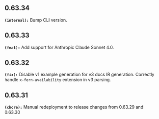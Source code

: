 ## 0.63.34
**`(internal):`** Bump CLI version.


## 0.63.33
**`(feat):`** Add support for Anthropic Claude Sonnet 4.0.


## 0.63.32
**`(fix):`** Disable v1 example generation for v3 docs IR generation.
Correctly handle `x-fern-availability` extension in v3 parsing.


## 0.63.31
**`(chore):`** Manual redeployment to release changes from 0.63.29 and 0.63.30



